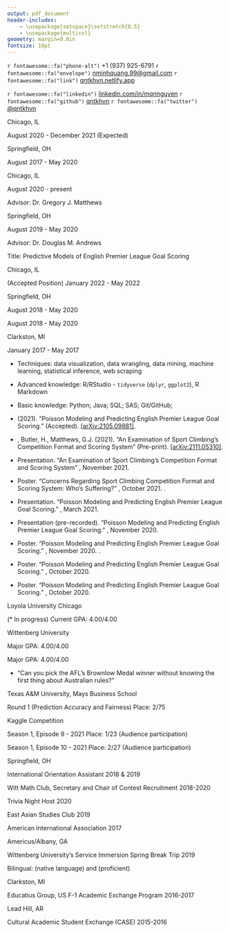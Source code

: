 ```yaml
---
output: pdf_document
header-includes:
    - \usepackage{setspace}\setstretch{0.5}
    - \usepackage{multicol}
geometry: margin=0.8in
fontsize: 10pt
---
```


\sffamily

\pagestyle{empty}

\center \LARGE \textbf{Ngoc Minh Quang Nguyen}

\normalsize

`r fontawesome::fa("phone-alt")` +1 (937) 925-6791 \qquad
`r fontawesome::fa("envelope")` <nminhquang.99@gmail.com> \qquad
`r fontawesome::fa("link")` [qntkhvn.netlify.app](https://qntkhvn.netlify.app)

`r fontawesome::fa("linkedin")` [linkedin.com/in/mqnnguyen](https://www.linkedin.com/in/mqnnguyen) \qquad
`r fontawesome::fa("github")` [qntkhvn](https://github.com/qntkhvn) \qquad
`r fontawesome::fa("twitter")` [\@qntkhvn](https://twitter.com/qntkhvn) \qquad

<!-- ## Contact Information -->

<!-- -   Born: August 6, 1999, Nha Trang, Khanh Hoa, Vietnam -->

<!-- -   Nationality: Vietnamese -->

<!-- -   US Visa Status: F-1 (Full-time Academic Student) -->

\raggedright

\vspace{\baselineskip}
\vspace{\baselineskip}
\vspace{\baselineskip}
\large \textbf{EDUCATION}
\hrulefill
\normalsize
\vspace{\baselineskip}
    
\textbf{Loyola University Chicago} \hspace*{\fill} Chicago, IL

\textbf{Master of Science, Applied Statistics} \hspace*{\fill} August 2020 - December 2021 (Expected)
\begin{itemize}
\item Current GPA: 4.00/4.00 
\end{itemize}

\vspace{2mm}

\textbf{Wittenberg University} \hspace*{\fill} Springfield, OH

\textbf{Bachelor of Science, Mathematics and Data Science} \hspace*{\fill} August 2017 - May 2020
\begin{itemize}
\item Summa Cum Laude; GPA: 3.97/4.00
\item Departmental Honors in Mathematics
\item Phi Beta Kappa and Pi Mu Epsilon
\end{itemize}
    
<!-- ## Research Interests -->
<!-- \begin{itemize} -->
<!--     \item[] Sports Analytics; Data Visualization; R Packages; Mathematical Statistics. -->
<!-- \end{itemize} -->

\vspace{\baselineskip}
\vspace{\baselineskip}
\vspace{\baselineskip}
\large \textbf{RESEARCH INTERESTS}
\hrulefill
\normalsize

\begin{itemize} 
\onehalfspacing
\item[] Supervised learning; statistical applications in sports; data visualization; reproducibility in data science; statistics and data science education; statistical consulting.
\end{itemize}

\setstretch{0.55}

\vspace{\baselineskip}
\vspace{\baselineskip}
\vspace{\baselineskip}
\large \textbf{RESEARCH EXPERIENCE}
\hrulefill
\normalsize
\vspace{\baselineskip}

\textbf{Loyola University Chicago} \hspace*{\fill} Chicago, IL

\textbf{Graduate Research Assistant} \hspace*{\fill} August 2020 - present

Advisor: Dr. Gregory J. Matthews

\begin{itemize} 
\item Project: Estimating the aging curves in baseball using multiple imputation with a hierarchical structure.
\item Project: Examining the concerns regarding the competition format and scoring system of sport climbing.
\item Project: Building predictive models for classifying the gender of stickleback fossil. 
\end{itemize}

<!-- \textit{Estimating Aging Curves in Baseball using Multiple Imputation}. Advised by Dr. Gregory J. Matthews. -->

\vspace{2mm}

\textbf{Wittenberg University} \hspace*{\fill} Springfield, OH

\textbf{Senior Honors Thesis} \hspace*{\fill} August 2019 - May 2020

Advisor: Dr. Douglas M. Andrews

Title: Predictive Models of English Premier League Goal Scoring

\begin{itemize} 
\item Determined the consistency between the properties of goal scoring (number of goals, time between goals, time location of goals) in the EPL and the key distributions of the Poisson process (Poisson, exponential, uniform.)
\item Utilized Poisson regression to simulate and predict the outcomes for a Premier League season.
\end{itemize}

<!-- \begin{itemize}  -->
<!--     \item Wittenberg University, Department of Mathematics and Computer Science, Springfield, Ohio -->
<!--     \item[] Senior Honors Thesis Research \hspace*{\fill} August 2019 - May 2020 -->
<!--     \item[] \textit{Predictive Models of English Premier League Goal Scoring}. Advised by Dr. Douglas M. Andrews. -->
<!-- \end{itemize} -->

\vspace{\baselineskip}
\vspace{\baselineskip}
\vspace{\baselineskip}
\large \textbf{ACADEMIC EXPERIENCE}
\hrulefill
\normalsize
\vspace{\baselineskip}

\textbf{Loyola University Chicago, Department of Mathematics and Statistics} \hspace*{\fill} Chicago, IL

\textbf{Adjunct Instructor} (Accepted Position) \hspace*{\fill} January 2022 - May 2022

\begin{itemize}

\item Appointed as an adjunct instructor for Spring 2022 semester.

\item Courses taught: Fundamentals of Statistics (STAT 103) and Precalculus I (MATH 117)

\end{itemize}

\vspace{2mm}

\textbf{Wittenberg University} \hspace*{\fill} Springfield, OH

\textbf{Math Workshop Head Tutor} \hspace*{\fill} August 2018 - May 2020

\begin{itemize}

\item Tutored all levels of Mathematics and Statistics/Data Science; and introductory levels of Computer Science, Economics, and Chemistry.  Worked with students one-on-one as well as in small groups.

\item Coordinated annual GRE Quantitative training sessions. Created basic math skills assessment worksheets for introductory-level Statistics classes.

\item Performed daily updates on student activity tracking database. Analyzed time data and fixed bad time entries.

\item Assisted the director with the transition to remote tutoring and implementing new video conferencing platform.

\end{itemize}

\vspace{2mm}

\textbf{Faculty Aide (Teaching/Research Assistant)} \hspace*{\fill} August 2018 - May 2020

\begin{itemize}

\item Provided aid to Dr. Sunny Jeong with Business courses including International Business, Business Research Methods, Global Social Entrepreneurship, and Business Ethics and Leadership.

\item Updated course websites, created and graded online assignments, and compiled student grades.

\item Participated in professor’s research on finding new literature and resources. Developed new learning case studies and reading questions.    
    
\end{itemize}

\vspace{2mm}

\textbf{Clarkston Senior High School} \hspace*{\fill} Clarkston, MI

\textbf{S.U.M. (Student Understanding Math) Assistant} \hspace*{\fill} January 2017 - May 2017

\begin{itemize}

\item Facilitated daily Algebra II lessons and assisted students with in-class materials and homework assignments.

\end{itemize}

\vspace{\baselineskip}
\vspace{\baselineskip}
\vspace{\baselineskip}
\large \textbf{COMPUTING SKILLS}
\hrulefill
\normalsize
\vspace{\baselineskip}

-   Techniques: data visualization, data wrangling, data mining, machine learning, statistical inference, web scraping

-   Advanced knowledge: R/RStudio - `tidyverse` (`dplyr`, `ggplot2`), R Markdown

-   Basic knowledge: Python; Java; SQL; SAS; Git/GitHub; \LaTeX

\vspace{\baselineskip}
\vspace{\baselineskip}
\vspace{\baselineskip}
\large \textbf{PAPERS}
\hrulefill
\normalsize
\vspace{\baselineskip}

-   \textbf{Nguyen, Q.} (2021). "Poisson Modeling and Predicting English Premier League Goal Scoring." \textit{New England Journal of Statistics in Data Science} (Accepted). [[arXiv:2105.09881]](https://arxiv.org/abs/2105.09881).

-   \textbf{Nguyen, Q.}, Butler, H., Matthews, G.J. (2021). "An Examination of Sport Climbing's Competition Format and Scoring System" (Pre-print). [[arXiv:2111.05310]](https://arxiv.org/abs/2111.05310).

\vspace{\baselineskip}
\vspace{\baselineskip}
\vspace{\baselineskip}
\large \textbf{PRESENTATIONS \& POSTERS}
\hrulefill
\normalsize
\vspace{\baselineskip}

-   Presentation. "An Examination of Sport Climbing's Competition Format and Scoring System" \textit{Reproducible Research Competition, Carnegie Mellon Sports Analytics Conference}, November 2021. \textbf{Open Methodology Track Winner}

-   Poster. "Concerns Regarding Sport Climbing Competition Format and Scoring System: Who's Suffering?" \textit{UConn Sports Analytics Conference}, October 2021. \textbf{Student Poster Award Winner}.

-   Presentation. "Poisson Modeling and Predicting English Premier League Goal Scoring." \textit{Graduate Research Symposium, Loyola University Chicago}, March 2021.

-   Presentation (pre-recorded). "Poisson Modeling and Predicting English Premier League Goal Scoring." \textit{Midwest Sports Analytics Meeting}, November 2020.

<!-- -   Presentation. "Poisson Modeling and Predicting English Premier League Goal Scoring." International Research Symposium, International Education Week, Loyola University Chicago, November 2020. -->

<!-- -   Presentation. "Poisson Modeling and Predicting English Premier League Goal Scoring." Ohio State Sports Analytics Conference, November 2020. -->

-   Poster. "Poisson Modeling and Predicting English Premier League Goal Scoring." \textit{NextGen: Data Science Day, New England Statistical Society}, November 2020. \textbf{Poster Competition Co-Winner, Undergrad/MS Group}.

-   Poster. "Poisson Modeling and Predicting English Premier League Goal Scoring." \textit{Carnegie Mellon Sports Analytics Conference}, October 2020.

-   Poster. "Poisson Modeling and Predicting English Premier League Goal Scoring." \textit{UConn Sports Analytics Conference}, October 2020.

<!-- -   Presentation (pre-recorded). "\textit{Something Fishy About Manchester United’s Distribution of Goals Scored.}" Department of Mathematics and Computer Science’s Colloquium Series, Wittenberg University, October 2020. -->

\vspace{\baselineskip}
\vspace{\baselineskip}
\vspace{\baselineskip}
\large \textbf{HONORS \& AWARDS}
\hrulefill
\normalsize
\vspace{\baselineskip}

\begin{itemize}

\item \textbf{Reproducible Research Competition Winner}, Open Methodology Track, Carnegie Mellon Sports Analytics Conference (CMSAC), 2021.

\item \textbf{Best Student Poster Award}, UConn Sports Analytics Symposium (UCSAS), 2021

\item \textbf{Poster Competition Co-Winner}, Undergrad/MS Group, New England Statistical Society (NESS) - NextGen: Data Science Day, 2020

\item \textbf{Merit Award}, MS in Applied Statistics Program, Loyola University Chicago, 2020-2021.

\item \textbf{Summa Cum Laude}. Graduated with the highest distinction, Wittenberg University, 2020.

\item \textbf{Departmental Honors in Mathematics}, Department of Mathematics and Computer Science, Wittenberg University, 2020.

\item \textbf{Phi Beta Kappa}, Omicron of Ohio Chapter, Wittenberg University, 2020.

\item \textbf{Pi Mu Epsilon}, Ohio Upsilon Chapter, Wittenberg University, 2020.

\item \textbf{The Charles and Elsie Little Mathematics Award}, Department of Mathematics and Computer Science, Wittenberg University, 2020
\begin{itemize}
\item Awarded to the most outstanding senior mathematics and data science majors.
\end{itemize}

\item \textbf{Pick and Pen}, Wittenberg University, 2019.
    
\item \textbf{Mathematics 202 Award}, Department of Mathematics and Computer Science, Wittenberg University, 2018.
\begin{itemize}
\item Awarded to an outstanding first-year student in the introductory calculus sequence.
\end{itemize}
    
\item \textbf{Textbook Award}, Department of Mathematics and Computer Science, Wittenberg University, 2018.
\begin{itemize}
\item Awarded to first-year students majoring in the Department of Mathematics and Computer Science.
\end{itemize}

\item \textbf{Phi Eta Sigma}, Wittenberg University, 2018.

\item \textbf{Dean's List}, Wittenberg University, Fall 2017 - Spring 2020 (all semesters).
    
\item \textbf{International Student Scholarship} and \textbf{International Student Grant Program}, Wittenberg University, 2017-2020

\end{itemize}
    
<!-- -   Other Honors -->

<!--     -   The Charles E. Chatfield Global Awareness Award Nominee, Wittenberg University, Spring 2020 -->

<!--     -   Homecoming Royalty Nominee, Wittenberg University, Fall 2019 -->

\vspace{\baselineskip}
\vspace{\baselineskip}
\vspace{\baselineskip}
\large \textbf{COURSEWORK}
\hrulefill
\normalsize
\vspace{\baselineskip}

\textbf{Graduate} \hspace*{\fill} Loyola University Chicago

\textbf{Statistics} (\* In progress) \hspace*{\fill} Current GPA: 4.00/4.00

\vspace{1mm}

\begin{multicols}{2}
\begin{itemize}
\item Predictive Analytics*
\item Statistical Computation and Simulation*
\item Statistical Consulting*
\item Statistical Design and Analysis of Experiments*
\item Advanced Statistical Inference (Independent Study)
\item Nonparametric Statistics 
\item Categorical Data Analysis
\item Probability \& Mathematical Statistics
\item Applied Regression Analysis 
\item SAS Programming \& Applied Statistics 
\end{itemize}
\end{multicols}

\textbf{Undergraduate} \hspace*{\fill} Wittenberg University

\textbf{Statistics/Data Science} \hspace*{\fill} Major GPA: 4.00/4.00

\vspace{1mm}

\begin{multicols}{2}
\begin{itemize}
\item Mathematical Statistics
\item Univariate Probability
\item Statistical Modeling
\item Introduction to Data Science with R
\item Computer Programming II with Java
\item Computer Programming I with Python
\item Databases
\item Introductory Statistics/Data Analysis
\end{itemize}
\end{multicols}

\textbf{Mathematics} \hspace*{\fill} Major GPA: 4.00/4.00

\vspace{1mm}

\begin{multicols}{2}
\begin{itemize}
\item Graph Theory
\item Real Analysis
\item Abstract Algebra
\item Linear Algebra
\item Multivariable Calculus
\item Differential Equations
\item Foundations of Geometry
\item Discrete Mathematics \& Proofs
\item Calculus II
\item Calculus I
\end{itemize}
\end{multicols}

\vspace{\baselineskip}
\vspace{\baselineskip}
\large \textbf{MEDIA}
\hrulefill
\normalsize
\vspace{\baselineskip}

*   "Can you pick the AFL's Brownlow Medal winner without knowing the first thing about Australian rules?" \url{https://www.abc.net.au/news/2021-09-19/afl-trying-to-predict-the-2021-brownlow-medal-winner/100472246}

\vspace{\baselineskip}
\vspace{\baselineskip}
\large \textbf{DATA COMPETITIONS}
\hrulefill
\normalsize
\vspace{\baselineskip}

\textbf{2021 Humana-Mays Healthcare Analytics Case Competition} \hspace*{\fill} Texas A&M University, Mays Business School

\vspace{1mm}

Round 1 (Prediction Accuracy and Fairness) \hspace*{\fill} Place: 2/75 

\vspace{2mm}

\textbf{SLICED} \hspace*{\fill} Kaggle Competition 

\vspace{1mm}

Season 1, Episode 9 - 2021 \hspace*{\fill} Place: 1/23 (Audience participation) 

\vspace{1mm}

Season 1, Episode 10 - 2021 \hspace*{\fill} Place: 2/27 (Audience participation) 

\vspace{2mm}


\vspace{\baselineskip}
\vspace{\baselineskip}
\large \textbf{ACTIVITIES}
\hrulefill
\normalsize
\vspace{\baselineskip}

\textbf{Wittenberg University} \hspace*{\fill} Springfield, OH

\vspace{1mm}

International Orientation Assistant \hspace*{\fill} 2018 \& 2019

\vspace{2mm}

Witt Math Club, Secretary and Chair of Contest Recruitment \hspace*{\fill} 2018-2020

\vspace{1mm}

Trivia Night Host \hspace*{\fill} 2020

\vspace{1mm}

East Asian Studies Club \hspace*{\fill} 2019

\vspace{1mm}

American International Association \hspace*{\fill} 2017

\vspace{2mm}

\vspace{\baselineskip}
\vspace{\baselineskip}
\vspace{\baselineskip}
\large \textbf{COMMUNITY SERVICE}
\hrulefill
\normalsize
\vspace{\baselineskip}

\textbf{The Fuller Center for Housing} \hspace*{\fill} Americus/Albany, GA

Wittenberg University's Service Immersion Spring Break Trip \hspace*{\fill} 2019

\vspace{\baselineskip}
\vspace{\baselineskip}
\vspace{\baselineskip}
\large \textbf{LANGUAGES}
\hrulefill
\normalsize
\vspace{\baselineskip}

Bilingual: \textbf{Vietnamese} (native language) and \textbf{English} (proficient)

\vspace{\baselineskip}
\vspace{\baselineskip}
\vspace{\baselineskip}
\large \textbf{EXCHANGE PROGRAMS}
\hrulefill
\normalsize
\vspace{\baselineskip}

\textbf{Clarkston Senior High School} \hspace*{\fill} Clarkston, MI

Educatius Group, US F-1 Academic Exchange Program \hspace*{\fill} 2016-2017

\vspace{2mm}

\textbf{Lead Hill High School} \hspace*{\fill} Lead Hill, AR

Cultural Academic Student Exchange (CASE) \hspace*{\fill} 2015-2016

\vspace{5mm}